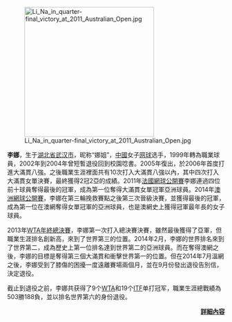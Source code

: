[[File:Li_Na_in_quarter-final_victory_at_2011_Australian_Open.jpg|300px]]

'''李娜'''{{BD|1982年|2月26日|catIdx=L李}}，生于[[湖北省|湖北省]][[武汉市|武汉市]]，昵称“娜姐”，[[中華人民共和國|中國]]女子[[网球|网球]]选手，1999年轉為職業球員，2002年到2004年曾短暫退役回到校園唸書。2005年復出，於2006年首度打進大滿貫八強。之後職業生涯裡面共有10次打入大滿貫八強以內，其中四次打入大滿貫女單決賽，最終獲得2冠2亞的成績。2011年[[2011年法國網球公開賽女子單打比賽|法國網球公開賽]]李娜連過四位前十球員奪得最後的冠軍，成為第一位奪得大滿貫女單冠軍亞洲球員。2014年[[2014年澳洲網球公開賽女子單打比賽|澳洲網球公開賽]]，李娜在第三輪挽救賽點之後第三次晉級決賽，並獲得最後的冠軍，成為第一位在澳網奪得女單冠軍的亞洲球員，也是澳網史上獲得冠軍最年長的女子球員。


2013年[[2013年WTA巡迴賽總決賽|WTA年終總決賽]]，李娜第一次打入總決賽決賽，雖然最後獲得了亞軍，但職業生涯排名創新高，來到了世界第三的位置。2014年2月，李娜的世界排名來到了世界第二，成為歷史上第一位排名達到世界第二的亞洲球員。而在奪得澳網之後，李娜的目標是奪得第三個大滿貫和衝擊世界第一的位置。但在2014年7月溫網之後，李娜受到了膝傷的困擾一度遠離賽場兩個月，並在9月份發出退役告別信，決定退役。

截止到退役之前，李娜共获得了9个[[女子网球联合会|WTA]]和19个[[國際網球總會|ITF]]单打冠军，職業生涯總戰績為503勝188負，並以排名世界第六的身份退役。

<div class="noprint" align="right">'''[[李娜_(網球運動員)|詳細內容]]'''</div>